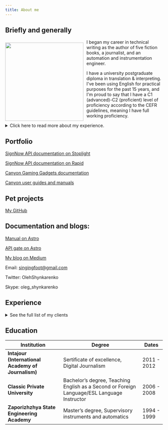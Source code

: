 ```yaml
---
title: About me
---
```


## Briefly and generally

<img src="/blogpics/digital_me.jpg" width="250" align="left" style="margin: 10px 10px 0px 0px"/>

I began my career in technical writing as the author of five fiction books, a journalist, and an automation and instrumentation engineer.

I have a university postgraduate diploma in translation & interpreting. I've been using English for practical purposes for the past 15 years, and I'm proud to say that I have a C1 (advanced)-C2 (proficient) level of proficiency according to the CEFR guidelines, meaning I have full working proficiency.

<details>
  <summary>Click here to read more about my experience.</summary>

I have more than 6 years of experience in technical writing, working with software, hardware, gadget engineering, and IoT companies. In addition to that, I bring over 20 years of expertise in journalism and creative writing. I've also spent a decade honing my skills in video and audio production. To top it off, I have 4 years of experience in automation unit management.

Now, let's dive into my skills. I'm well-versed in API documentation, utilizing tools like Swagger, Stoplight, and Rapid. I also have experience with API collections and manual testing using Postman. When it comes to static website generators, I'm proficient in Astro, MkDocs, Hugo, Docusaurus (Markdown), Sphinx (reStructuredText), Gatsby, Hexo, and Jekyll.

My expertise extends to CI/CD and Docs-as-Code workflows with GitHub, and I have a strong command of Markdown. I'm familiar with various style guides such as Google, Microsoft, Vocab, Write Good, and I use linter Vale and Visual Studio Code to ensure high-quality writing. In terms of authoring, I'm skilled in RoboHelp and Framemaker, and I'm quite comfortable working with Visual Studio Code as my IDE.

When it comes to design, I'm proficient in tools like Figma, Miro, Draw.io, Google Slides, Adobe Photoshop, Audition, After Effects, Premiere, and Illustrator. I also have experience using UML with PlantUML and Terraform Docs. Additionally, I have a solid understanding of HTML and CSS, and possess basic knowledge of Java, JavaScript, and Python.

In my professional toolkit, I utilize Atlassian Confluence and Jira for collaboration and project management. I'm well-versed in using GitHub for version control, and I'm comfortable working with platforms like Trello and Slack for effective team communication. Microsoft Office tools like Word, Excel, PowerPoint, and Teams are second nature to me. I also have experience in localization using Smartcat, POeditor, and Poedit.

Now, let me highlight some of my career achievements. I've successfully implemented over 100 engineering methodologies, and I have extensive experience in localizing user guides and documents for developers and engineers. On the creative side, I've published 6 fiction books and 3 books on the judicial practice of Ukraine. In the realm of media production, I've created 3 documentaries and produced over 100 videos on demand. I've also hosted more than 200 radio podcasts. Lastly, I've managed 2 Facebook ad campaigns worth $2,000, which collectively reached an audience of over 1,000,000 people.
</details>

## Portfolio

[SignNow API documentation on Stoplight](https://docs.signnow.com/docs/signnow/welcome)

[SignNow API documentation on Rapid](https://rapidapi.com/SignNow/api/signnow/)

[Canyon Gaming Gadgets documentation](https://gaming.canyon.eu/drivers-manuals/)

[Canyon user guides and manuals](https://canyon.eu/drivers-and-manuals)

## Pet projects 

[My GitHub](github.com/SingingFoot)

## Documentation and blogs:

[Manual on Astro](https://manual-ua.netlify.app/)

[API gate on Astro](https://api-gate-ua.netlify.app/)

[My blog on Medium](https://olehshynkarenko.medium.com/)

Email: singingfoot@gmail.com

Twitter: OlehShynkarenko

Skype: oleg_shynkarenko

## Experience

<details>
  <summary>See the full list of my clients</summary>

<table style="border-collapse: collapse; width: 100%;">
  <tr>
    <th style="border: 1px solid grey; padding: 8px; text-align: left; font-weight: bold;">Company</th>
    <th style="border: 1px solid grey; padding: 8px; text-align: left; font-weight: bold;">Position</th>
    <th style="border: 1px solid grey; padding: 8px; text-align: left; font-weight: bold;">Dates</th>
    <th style="border: 1px solid grey; padding: 8px; text-align: left; font-weight: bold;">Location</th>
  </tr>
  <tr>
    <td style="border: 1px solid grey; padding: 8px;"><strong>GlobalLogic</strong></td>
    <td style="border: 1px solid grey; padding: 8px;">Senior Technical Writer</td>
    <td style="border: 1px solid grey; padding: 8px;">Nov 2021 - Present</td>
    <td style="border: 1px solid grey; padding: 8px;">Kyiv, Ukraine</td>
  </tr>
  <tr>
    <td colspan="4" style="border: 1px solid grey; padding: 8px;">
      <strong>Clients:</strong><br />
      - <strong>3M</strong>. An American multinational conglomerate operating in the fields of industry, worker safety, healthcare and consumer goods. Creating instructions and manuals for software developers and users in MkDocs + GitHub + VSC as Markdown files.<br />
      - <strong>Verizon</strong>.A largest American wireless network operator, with 142.8 million subscribers at the end of Q4 2021.<br />
      - <strong>NuvoAir</strong>.A digital health start-up (Boston, MA. European office in Stockholm, Sweden), focused on respiratory care, offers a complex solution for assessing the health of patients with respiratory diseases.<br />
      <strong>Main responsibilities:</strong><br />
      - Development and editing of instructions for users, manuals.<br />
      - Preparation of change requests, including a detailed description of the change, possible risks, requirements, user stories.<br />
      - Development and adjustment of documents on plans for manual testing of new product features.<br />
      - Manual testing, documenting test results and bug reports.<br />
      - Preparing tickets to resolve bugs.<br />
      - Retesting after fixing bugs and documenting final test results.
    </td>
  </tr>
  <tr>
    <td colspan="4" style="border: 1px solid grey; padding: 8px;">
      <strong>Skills:</strong><br />
      - GitHub<br />
      - Git<br />
      - Analytical Skills<br />
      - Instruction for Users<br />
      - Manuals<br />
      - Quality Assurance Testing<br />
      - Technical Writing<br />
      - Software Documentation<br />
      - Document Management<br />
      - Test Planning<br />
      - Manual Testing<br />
      - Test Equipment<br />
      - ISTQB<br />
      - RoboHelp<br />
      - Markdown<br />
      - JavaScript<br />
      - Cascading Style Sheets (CSS)<br />
      - HTML
    </td>
  </tr>
  <tr>
    <td style="border: 1px solid grey; padding: 8px;"><strong>BJet</strong></td>
    <td style="border: 1px solid grey; padding: 8px;">Senior Technical Writer</td>
    <td style="border: 1px solid grey; padding: 8px;">Aug 2021 - Nov 2021</td>
    <td style="border: 1px solid grey; padding: 8px;">Lviv, Ukraine</td>
  </tr>
  <tr>
    <td colspan="4" style="border: 1px solid grey; padding: 8px;">
      ERP-system documentation (Odoo), dashboards, data fields, legal documentation (Acceptable Use Policy, Responsible Disclosure of Security Vulnerabilities etc.), Google services integration, online user guides with RoboHelp, Confluence software guides, video user guides, promo video, POEditor and Poedit Localizations.
    </td>
  </tr>
  <tr>
    <td colspan="4" style="border: 1px solid grey; padding: 8px;">
      <strong>Skills:</strong><br />
      - GitHub<br />
      - Git<br />
      - Analytical Skills
    </td>
  </tr>
  <tr>
    <td style="border: 1px solid grey; padding: 8px;"><strong>ASBIS Ukraine</strong></td>
    <td style="border: 1px solid grey; padding: 8px;">Technical Writer</td>
    <td style="border: 1px solid grey; padding: 8px;">Sep 2020 - Aug 2021</td>
    <td style="border: 1px solid grey; padding: 8px;">Kyiv, Ukraine</td>
  </tr>
  <tr>
    <td colspan="4" style="border: 1px solid grey; padding: 8px;">
      Writing User Guides, Quickstart Guides, Manuals, Online Helps, Video Tutorials, Localizations.
    </td>
  </tr>
  <tr>
    <td style="border: 1px solid grey; padding: 8px;"><strong>Egis in Ukraine, Caucasus & Central Asia</strong></td>
    <td style="border: 1px solid grey; padding: 8px;">Technical Writer</td>
    <td style="border: 1px solid grey; padding: 8px;">Dec 2018 - Sep 2020</td>
    <td style="border: 1px solid grey; padding: 8px;">Kiev Region, Ukraine</td>
  </tr>
  <tr>
    <td colspan="4" style="border: 1px solid grey; padding: 8px;">
      Engineering Methodologies, ID cards, executive summaries, lists of technical issues, mitigation strategies etc. Project manager. Communication expert, Web Content Editor, SMM.
    </td>
  </tr>
  <tr>
    <td style="border: 1px solid grey; padding: 8px;"><strong>Ukrainian Helsinki Human Rights Union</strong></td>
    <td style="border: 1px solid grey; padding: 8px;">Journalist</td>
    <td style="border: 1px solid grey; padding: 8px;">Jul 2015 - Dec 2018</td>
    <td style="border: 1px solid grey; padding: 8px;">N/A</td>
  </tr>
  <tr>
    <td colspan="4" style="border: 1px solid grey; padding: 8px;">
      Media coverage of the court cases, project management, writing reports, articles, blogs, twitter translations, video and photo reports, radio podcasts, web content management, SMM.
    </td>
  </tr>
</table>
</details>

## Education

| Institution | Degree | Dates |
| --- | --- | --- |
| **Intajour (International Academy of Journalism)** | Sertificate of excellence, Digital Journalism | 2011 - 2012 |
| **Classic Private University** | Bachelor’s degree, Teaching English as a Second or Foreign Language/ESL Language Instructor | 2006 - 2008 |
| **Zaporizhzhya State Engineering Academy** | Master’s degree, Supervisory instruments and automatics | 1994 - 1999 |


